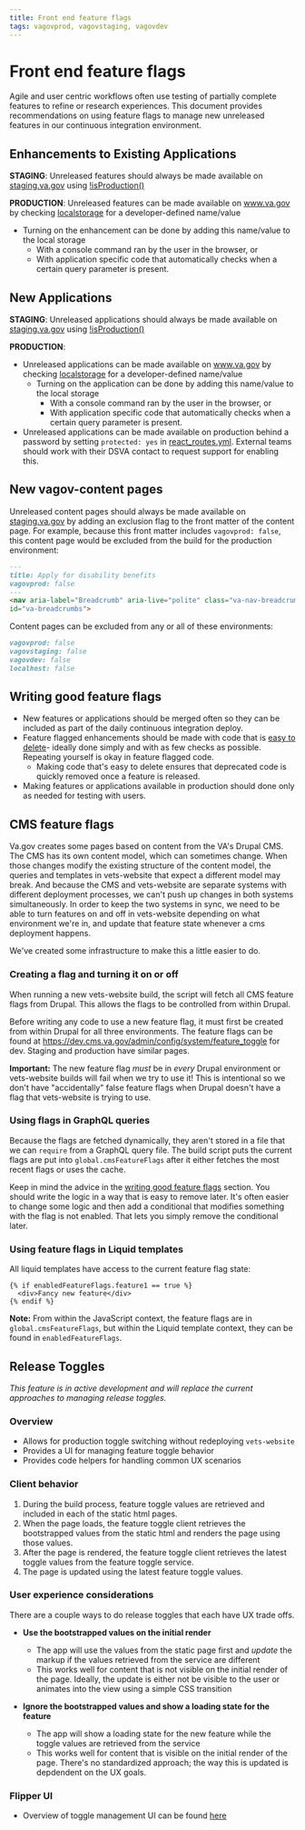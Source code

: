 ```yaml
---
title: Front end feature flags
tags: vagovprod, vagovstaging, vagovdev
---
```


# Front end feature flags

Agile and user centric workflows often use testing of partially complete features to refine or research experiences. This document provides recommendations on using feature flags to manage new unreleased features in our continuous integration environment.

## Enhancements to Existing Applications

**STAGING**: Unreleased features should always be made available on [staging.va.gov](https://staging.va.gov) using [!isProduction()](https://github.com/department-of-veterans-affairs/vets-website/blob/10380007a3ec77047be10e4fb2a42d343c22c5d3/src/platform/utilities/environment/index.js)

**PRODUCTION**: Unreleased features can be made available on www.va.gov by checking [localstorage](https://github.com/department-of-veterans-affairs/vets-website/blob/92811be079cac99884abc28c2c96da61f08fe2a5/src/platform/utilities/storage/localStorage.js) for a developer-defined name/value
   - Turning on the enhancement can be done by adding this name/value to the local storage
      - With a console command ran by the user in the browser, or
      - With application specific code that automatically checks when a certain query parameter is present.

## New Applications

**STAGING**: Unreleased applications should always be made available on [staging.va.gov](https://staging.va.gov) using [!isProduction()](https://github.com/department-of-veterans-affairs/vets-website/blob/10380007a3ec77047be10e4fb2a42d343c22c5d3/src/platform/utilities/environment/index.js)

**PRODUCTION**:
- Unreleased applications can be made available on www.va.gov by checking [localstorage](https://github.com/department-of-veterans-affairs/vets-website/blob/92811be079cac99884abc28c2c96da61f08fe2a5/src/platform/utilities/storage/localStorage.js) for a developer-defined name/value
    - Turning on the application can be done by adding this name/value to the local storage
      - With a console command ran by the user in the browser, or
      - With application specific code that automatically checks when a certain query parameter is present.
- Unreleased applications can be made available on production behind a password by setting `protected: yes` in [react_routes.yml](https://github.com/department-of-veterans-affairs/devops/blob/e1030d1a499e39eaeceb8f4bdcbd33baf7ee946d/ansible/deployment/config/revproxy-vagov/vars/react_routes.yml). External teams should work with their DSVA contact to request support for enabling this.

## New vagov-content pages

Unreleased content pages should always be made available on [staging.va.gov](https://staging.va.gov) by adding an exclusion flag to the front matter of the content page. For example, because this front matter includes `vagovprod: false`, this content page would be excluded from the build for the production environment:

```markdown
---
title: Apply for disability benefits
vagovprod: false
---
<nav aria-label="Breadcrumb" aria-live="polite" class="va-nav-breadcrumbs"
id="va-breadcrumbs">
```

Content pages can be excluded from any or all of these environments:
```markdown
vagovprod: false
vagovstaging: false
vagovdev: false
localhost: false
```

## Writing good feature flags

- New features or applications should be merged often so they can be included as part of the daily continuous integration deploy.
- Feature flagged enhancements should be made with code that is [easy to delete](https://programmingisterrible.com/post/139222674273/write-code-that-is-easy-to-delete-not-easy-to)- ideally done simply and with as few checks as possible. Repeating yourself is okay in feature flagged code.
  - Making code that's easy to delete ensures that deprecated code is quickly removed once a feature is released.
- Making features or applications available in production should done only as needed for testing with users.

## CMS feature flags

Va.gov creates some pages based on content from the VA's Drupal CMS. The CMS has its own content model, which can sometimes change. When those changes modify the existing structure of the content model, the queries and templates in vets-website that expect a different model may break. And because the CMS and vets-website are separate systems with different deployment processes, we can't push up changes in both systems simultaneously. In order to keep the two systems in sync, we need to be able to turn features on and off in vets-website depending on what environment we're in, and update that feature state whenever a cms deployment happens.

We've created some infrastructure to make this a little easier to do.


### Creating a flag and turning it on or off

When running a new vets-website build, the script will fetch all CMS feature flags from Drupal. This allows the flags to be controlled from within Drupal.

Before writing any code to use a new feature flag, it must first be created from within Drupal for all three environments. The feature flags can be found at https://dev.cms.va.gov/admin/config/system/feature_toggle for dev. Staging and production have similar pages.

**Important:** The new feature flag _must_ be in _every_ Drupal environment or vets-website builds will fail when we try to use it! This is intentional so we don't have "accidentally" false feature flags when Drupal doesn't have a flag that vets-website is trying to use.

### Using flags in GraphQL queries
Because the flags are fetched dynamically, they aren't stored in a file that we can `require` from a GraphQL query file. The build script puts the current flags are put into `global.cmsFeatureFlags` after it either fetches the most recent flags or uses the cache.

Keep in mind the advice in the [writing good feature flags](#writing-good-feature-flags) section. You should write the logic in a way that is easy to remove later. It's often easier to change some logic and then add a conditional that modifies something with the flag is not enabled. That lets you simply remove the conditional later.

### Using feature flags in Liquid templates

All liquid templates have access to the current feature flag state:

```liquid
{% if enabledFeatureFlags.feature1 == true %}
  <div>Fancy new feature</div>
{% endif %}
```

**Note:** From within the JavaScript context, the feature flags are in `global.cmsFeatureFlags`, but within the Liquid template context, they can be found in `enabledFeatureFlags`.

## Release Toggles 

_This feature is in active development and will replace the current approaches to managing release toggles._ 

### Overview 

- Allows for production toggle switching without redeploying `vets-website`
- Provides a UI for managing feature toggle behavior 
- Provides code helpers for handling common UX scenarios 

### Client behavior 

1. During the build process, feature toggle values are retrieved and included in each of the static html pages. 
2. When the page loads, the feature toggle client retrieves the bootstrapped values from the static html and renders the page using those values.
3. After the page is rendered, the feature toggle client retrieves the latest toggle values from the feature toggle service. 
4. The page is updated using the latest feature toggle values. 

### User experience considerations 

There are a couple ways to do release toggles that each have UX trade offs.

- **Use the bootstrapped values on the initial render**

  - The app will use the values from the static page first and _update_ the markup if the values retrieved from the service are different
  - This works well for content that is not visible on the initial render of the page. Ideally, the update is either not be visible to the user or animates into the view using a simple CSS transition

- **Ignore the bootstrapped values and show a loading state for the feature**

  - The app will show a loading state for the new feature while the toggle values are retrieved from the service 
  - This works well for content that is visible on the initial render of the page. There's no standardized approach; the way this is updated is depdendent on the UX goals. 

### Flipper UI

- Overview of toggle management UI can be found [here](https://github.com/department-of-veterans-affairs/va.gov-team/blob/master/Practice%20Areas/Engineering/feature_toggle.md)
